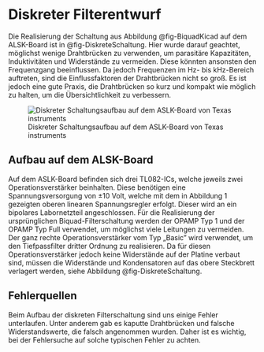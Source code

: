 # Diskreter Filterentwurf
Die Realisierung der Schaltung aus Abbildung @fig-BiquadKicad auf dem ALSK-Board ist in @fig-DiskreteSchaltung. Hier wurde darauf geachtet, möglichst wenige Drahtbrücken zu verwenden, um parasitäre Kapazitäten, Induktivitäten und Widerstände zu vermeiden. Diese könnten ansonsten den Frequenzgang beeinflussen. Da jedoch Frequenzen im Hz- bis kHz-Bereich auftreten, sind die Einflussfaktoren der Drahtbrücken nicht so groß. Es ist jedoch eine gute Praxis, die Drahtbrücken so kurz und kompakt wie möglich zu halten, um die Übersichtlichkeit zu verbessern.

![Diskreter Schaltungsaufbau auf dem ASLK-Board von Texas instruments](images/Diskreteschaltung_Richtig_Bearbeitet.png){#fig-DiskreteSchaltung}

## Aufbau auf dem ALSK-Board

Auf dem ASLK-Board befinden sich drei TL082-ICs, welche jeweils zwei Operationsverstärker beinhalten. Diese benötigen eine Spannungsversorgung von ±10 Volt, welche mit dem in Abbildung 1 gezeigten oberen linearen Spannungsregler erfolgt. Dieser wird an ein bipolares Labornetzteil angeschlossen. Für die Realisierung der ursprünglichen Biquad-Filterschaltung werden der OPAMP Typ 1 und der OPAMP Typ Full verwendet, um möglichst viele Leitungen zu vermeiden. Der ganz rechte Operationsverstärker vom Typ „Basic” wird verwendet, um den Tiefpassfilter dritter Ordnung zu realisieren. Da für diesen Operationsverstärker jedoch keine Widerstände auf der Platine verbaut sind, müssen die Widerstände und Kondensatoren auf das obere Steckbrett verlagert werden, siehe Abbildung @fig-DiskreteSchaltung.

## Fehlerquellen
Beim Aufbau der diskreten Filterschaltung sind uns einige Fehler unterlaufen. Unter anderem gab es kaputte Drahtbrücken und falsche Widerstandswerte, die falsch angenommen wurden. Daher ist es wichtig, bei der Fehlersuche auf solche typischen Fehler zu achten.
